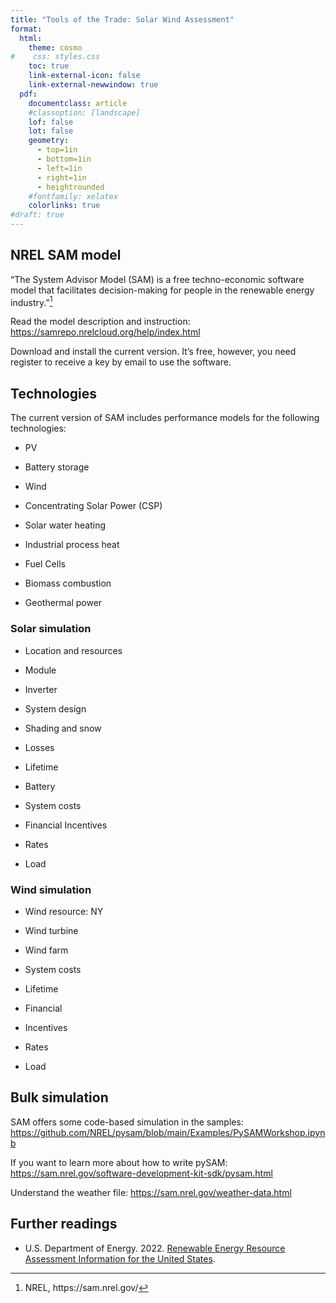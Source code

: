 ```yaml
---
title: "Tools of the Trade: Solar Wind Assessment"
format: 
  html: 
    theme: cosmo
#    css: styles.css
    toc: true
    link-external-icon: false
    link-external-newwindow: true
  pdf: 
    documentclass: article
    #classoption: [landscape]
    lof: false
    lot: false
    geometry:
      - top=1in
      - bottom=1in
      - left=1in
      - right=1in
      - heightrounded
    #fontfamily: xelatex
    colorlinks: true
#draft: true
---
```


## NREL SAM model

"The System Advisor Model (SAM) is a free techno-economic software model
that facilitates decision-making for people in the renewable energy
industry."[^1]

[^1]: NREL, https://sam.nrel.gov/

Read the model description and instruction:
<https://samrepo.nrelcloud.org/help/index.html>

Download and install the current version. It's free, however, you need
register to receive a key by email to use the software.

## Technologies

The current version of SAM includes performance models for the following
technologies:

-    PV

-   Battery storage

-   Wind

-   Concentrating Solar Power (CSP)

-   Solar water heating

-   Industrial process heat

-   Fuel Cells

-   Biomass combustion

-   Geothermal power

### Solar simulation

-   Location and resources

-   Module

-   Inverter

-   System design

-   Shading and snow

-   Losses

-   Lifetime

-   Battery

-   System costs

-   Financial Incentives

-   Rates

-   Load

### Wind simulation

-   Wind resource: NY

-   Wind turbine

-   Wind farm

-   System costs

-   Lifetime

-   Financial

-   Incentives

-   Rates

-   Load

## Bulk simulation

SAM offers some code-based simulation in the samples:
<https://github.com/NREL/pysam/blob/main/Examples/PySAMWorkshop.ipynb>

If you want to learn more about how to write pySAM:
<https://sam.nrel.gov/software-development-kit-sdk/pysam.html>

Understand the weather file: <https://sam.nrel.gov/weather-data.html>

## Further readings

- U.S. Department of Energy. 2022. [Renewable Energy Resource Assessment Information for the United States](https://www.energy.gov/sites/default/files/2022-03/Renewable%20Energy%20Resource%20Assessment%20Information%20for%20the%20United%20States.pdf). 

